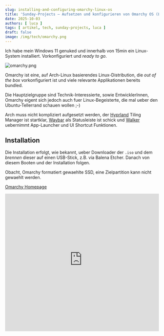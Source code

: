 ```yaml
---
slug: installing-and-configuring-omarchy-linux-os
title: 'Sunday-Projects – Aufsetzen und konfigurieren von Omarchy OS (Linux)'
date: 2025-10-03
authors: [ luca ]
tags: [ artikel, tech, sunday-projects, luca ]
draft: false
image: /img/tech/omarchy.png
---
```


Ich habe mein Windows 11 genuked und innerhalb von 15min ein Linux-System installiert.
Vorkonfiguriert und _ready to go_.

![omarchy.png](/img/tech/omarchy.png)

<!--truncate-->

Omarchy ist eine, auf Arch-Linux basierendes Linux-Distribution, die _out of the box_ vorkonfiguriert ist und viele
relevante Applikationen bereits bundled.

Die Hauptzielgruppe sind Technik-Interessierte, sowie EntwicklerInnen, Omarchy eigent sich jedoch auch fuer
Linux-Begeisterte, die mal ueber den Ubuntu-Tellerrand schauen wollen ;-)

Arch muss nicht kompliziert aufgesetzt werden, der [Hyprland](https://hypr.land) Tiling Manager ist
startklar, [Waybar](https://github.com/Alexays/Waybar) als Statusleiste ist
schick und [Walker](https://github.com/abenz1267/walker) uebernimmt App-Launcher und UI Shortcut Funktionen.

## Installation

Die Installation erfolgt, wie bekannt, ueber Downloader der `.iso` und dem _brennen_ dieser auf einen USB-Stick, z.B.
via Balena Etcher. Danach von diesem Booten und der Installation folgen.

Obacht, Omarchy formatiert gewaehlte SSD, eine Zielpartition kann nicht gewaehlt werden.

[Omarchy Homepage](https://omarchy.org)

<div class="youtube-embed">
    <iframe width="100%" height="450" src="https://www.youtube-nocookie.com/embed/TcHY0AEd2Uw?si=ifsaAzpeSOFx1Frr"
            title="Omarchy Introduction" frameborder="0"
            allow="accelerometer; autoplay; clipboard-write; encrypted-media; gyroscope; picture-in-picture; web-share"
            referrerpolicy="strict-origin-when-cross-origin" allowfullscreen />
</div>
<br/>

Nach der Installation empfehle ich die vorinstallierten, aber nicht benoetigten Apps zu deinstallieren.
Dies geht sehr zuegig ueber das Walker Menue: Remove -> WebApp, sowie Remove -> Package

## Hyprland als Tiling-Manager

Omarchy setzt auf Hyprland zur Verwaltung der Programmfenster. Hyprland organisiert diese automatisch auf dem Display,
entsprechend des vorhandenen, freien Platzes.
Per Tastaturshortcuts koennen die Fenster umhergeschoben, gruppiert und auf den Workspaces (weitere Desktops) verteilt
werden.

Das Ganze ist optisch schick und funktioniert sehr gut. Die Handhabung der Shortcuts geht nach ~2 Tagen ins Blut ueber.

Das offizielle [Hyprland Tutorial](https://wiki.hypr.land/Getting-Started/Master-Tutorial/) findet sich hier.

Nachfolgend ein launiges und kurzweiliges Video des YouTubers _bog_ ueber
seine positiven Erfahrungen mit Omarchy - aus Sicht eines Neulings:

<div class="youtube-embed">
    <iframe width="100%" height="450" src="https://www.youtube-nocookie.com/embed/Urq__zOwQqg?si=02MOkRtXILIxo4e7"
            title="Omarchy Introduction" frameborder="0"
            allow="accelerometer; autoplay; clipboard-write; encrypted-media; gyroscope; picture-in-picture; web-share"
            referrerpolicy="strict-origin-when-cross-origin" allowfullscreen />
</div>

## Anpassungen

Generelle Linux-Gaming Empfehlung bei Problemen, gilt als erste Anlaufstellen [protondb](https://www.protondb.com).
Existieren bekannte Loesungen fuer Spiele, finden sich diese meist hier in den Kommentaren. Beispielsweise die
Empfehlung die folgenden Launch Optionen fuer _Fellowship_ zu setzen:
`echo "%command%" | sed 's/fellowship/fellowship-launcher/' | sh`.

Omarchy und Hyprland nutzt Wayland als Display-Server. Die meisten Apps kommen hiermit gut klar, aber einige
(z.B. Steam) haben Probleme. Folgend ein paar Konfigurationsanpassungen die das Groebste beheben.


### JetBrains

JetBrains IDEs moegen Wayland und Hyprland leider nocht nicht soo gerne, daher folgende Anpassungen:

In der IDE selber:

Help -> Custom VM Options -> Add `-Dawt.toolkit.name.WLToolkit`

Und in der Hyprland Konfiguration `.config/hypr/hyprland.conf`:

```bash title=".config/hypr/hyprland.conf"
[...]
source = ~/.config/hypr/steam.conf
source = ~/.config/hypr/jetbrains.conf
[...]
```

Folgende Konfigurationen in `~/.config/hypr/jetbrains.conf`:

```bash title=".config/hypr/jetbrains.conf"
# Disable Transparency
windowrule = opacity 1, class:jetbrains-.*

# Fix all dialogs in Jetbrains products
windowrulev2 = tag +jb, class:^jetbrains-.+$,floating:1
windowrulev2 = stayfocused, tag:jb
windowrulev2 = noinitialfocus, tag:jb
windowrulev2 = focusonactivate,class:^jetbrains-(?!toolbox)

# center the pops excepting context menu
windowrulev2 = move 30% 30%,class:^jetbrains-(?!toolbox),title:^(?!win.*),floating:1
windowrulev2 = size 40% 40%,class:^jetbrains-(?!toolbox),title:^(?!win.*),floating:1

# Fix tooltips (always have a title of `win.<id>`)
# Fix for sidebar menus being unclickable
windowrulev2 = noinitialfocus, class:^(.*jetbrains.*)$, title:^(win.*)$
windowrulev2 = nofocus, class:^(.*jetbrains.*)$, title:^(win.*)$
# Fix tab dragging (always have a single space character as their title)
windowrulev2 = noinitialfocus, class:^(.*jetbrains.*)$, title:^\\s$
windowrulev2 = nofocus, class:^(.*jetbrains.*)$, title:^\\s$
# Additional fixes for tab dragging
windowrulev2 = tag +jb, class:^jetbrains-.+$,floating:1
windowrulev2 = stayfocused, tag:jb
windowrulev2 = noinitialfocus, tag:jb
```

### Steam

Manche Spiele kommen mit Hyprland nicht klar, bzgl Windows/Fullscreen, daher sind diese kurzen Config Updates in
`.config/hypr/steam.conf` empfehlenswert:

```bash title=".config/hypr/steam.conf"
# enable fullscreen
windowrule = fullscreen, class:^steam_app_.*

# disable transparency
windowrule = opacity 1, class:steam_app_.*

# fix tiling
windowrule = tile, class:steam
windowrule = center, class:steam, title:Steam
windowrule = opacity 1 1, class:steam
windowrule = size 1920 1080, class:steam, title:Steam
windowrule = size 460 800, class:steam, title: Friendslist
windowrule = idleinhibit fullscreen, class:steam
```
